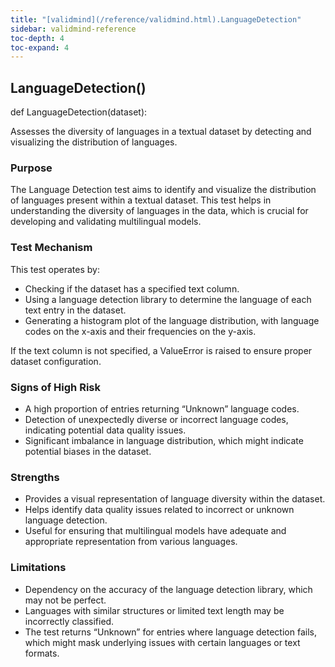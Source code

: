 ```yaml
---
title: "[validmind](/reference/validmind.html).LanguageDetection"
sidebar: validmind-reference
toc-depth: 4
toc-expand: 4
---
```


## LanguageDetection[()]{.muted}

<!-- function.qmd.jinja2 - function signature -->

::: {.signature}

<span class="signature">
<span class="kw">def</span> <span class="name">LanguageDetection</span>(<span class="param"><span class="n">dataset</span></span>):</span>
</span>

:::

Assesses the diversity of languages in a textual dataset by detecting and visualizing the distribution of languages.

### Purpose

The Language Detection test aims to identify and visualize the distribution of languages present within a textual dataset. This test helps in understanding the diversity of languages in the data, which is crucial for developing and validating multilingual models.

### Test Mechanism

This test operates by:

- Checking if the dataset has a specified text column.
- Using a language detection library to determine the language of each text entry in the dataset.
- Generating a histogram plot of the language distribution, with language codes on the x-axis and their frequencies on the y-axis.

If the text column is not specified, a ValueError is raised to ensure proper dataset configuration.

### Signs of High Risk

- A high proportion of entries returning "Unknown" language codes.
- Detection of unexpectedly diverse or incorrect language codes, indicating potential data quality issues.
- Significant imbalance in language distribution, which might indicate potential biases in the dataset.

### Strengths

- Provides a visual representation of language diversity within the dataset.
- Helps identify data quality issues related to incorrect or unknown language detection.
- Useful for ensuring that multilingual models have adequate and appropriate representation from various languages.

### Limitations

- Dependency on the accuracy of the language detection library, which may not be perfect.
- Languages with similar structures or limited text length may be incorrectly classified.
- The test returns "Unknown" for entries where language detection fails, which might mask underlying issues with certain languages or text formats.
